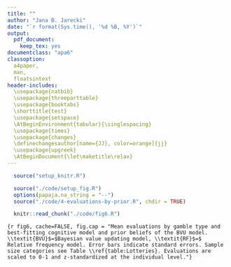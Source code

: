 ```yaml
---
title: ""
author: "Jana B. Jarecki"
date: "`r format(Sys.time(), '%d %B, %Y')`"
output:
  pdf_document:
    keep_tex: yes
documentclass: "apa6"
classoption:
  a4paper,
  man,
  floatsintext
header-includes:
  \usepackage{natbib}
  \usepackage{threeparttable}
  \usepackage{booktabs}
  \shorttitle{test}
  \usepackage{setspace}
  \AtBeginEnvironment{tabular}{\singlespacing}
  \usepackage{times}
  \usepackage{changes}
  \definechangesauthor[name={JJ}, color=orange]{jj}
  \usepackage{upgreek}
  \AtBeginDocument{\let\maketitle\relax}
---
```


```r
  source("setup_knitr.R")
```

```r
  source("./code/setup_fig.R")
  options(papaja.na_string = "--")
  source("./code/4-evaluations-by-prior.R", chdir = TRUE)
```

\added[id=jj]{Figure \ref{fig:fig6}a shows that, descriptively, among the Bayesian participants, those with zero-outcome priors only slightly increased their evaluations of p-bets, those with gain priors slightly decreased their evaluations of \$-bets, and RF-type participants remained relatively stable across sample sizes, as predicted. However, statistical analyses by means of a Bayesian mixed-effects model}\footnote{Regressing the (normalized, within-person z-standardized) evaluations on the predictors sample size category (coded as 1,2,3,4), gamble type, and learner class (BVU-gain-prior, BVU-loss-prior, RF) and interactions of the predictors, with a by-participant random intercept; categorical predictors were effects-coded to facilitate interpretation of interactions.} \added[id=jj]{revealed that the data failed to strongly support a model with sample size as predictor ($M_0$) over a model without sample size $BF\textsubscript{01} `r BF_value_prior`$.
}

```r
  knitr::read_chunk("./code/fig6.R")
```

```{r fig6, cache=FALSE, fig.cap = "Mean evaluations by gamble type and best-fitting cognitive model and prior beliefs of the BVU model. \\textit{BVU}$=$Bayesian value updating model, \\textit{RF}$=$ Relative frequency model. Error bars indicate standard errors. Sample size categories see Table \\ref{table:Lotteries}. Evaluations are scaled to 0-1 and z-standardized at the individual level."}
```

\textit{Predictions about confidence.}
\added[id=jj]{Regarding uncertainty about beliefs, the Bayesian model predicts that the uncertainty about beliefs reduces with more evidence. Thus in Bayesian learners, confidence should increase with growing sample size. The relative frequency model makes no predictions about confidence. To test this, we classified participants into Bayesian and relative-frequency learners based on the best-fitting model. Mean confidence ratings of Bayesian-type learners, z-standardized within participants, increased only slightly from the extra small sample size ($`r d[samplesizecat == "xs" & winner == "bvu", paste_msd(conf_scaled, label = T)]`$), to the small sample size ($`r d[samplesizecat == "s" & winner == "bvu", paste_msd(conf_scaled, label = T)]`$), medium sample size ($`r d[samplesizecat == "m" & winner == "bvu", paste_msd(conf_scaled, label = T)]`$), and large sample size ($`r d[samplesizecat == "l" & winner == "bvu", paste_msd(conf_scaled, label = T)]`$, Figure \ref{fig:fig6}b), but statistical analyses showed that a linear regression model\footnote{Regressing the (within-person z-standardized) confidence ratings on the predictors sample size category (coded as 1,2,3,4), gamble type, and winning model (BVU, RF), and interactions of the predictors, with a by-participant random intercept; categorical predictors were effects-coded to facilitate interpretation of interactions.} ($M_0$) that includes the sample size as predictor fitted the data worse than an intercept-only model ($BF_{01}`r BF_conf_prior`$).}
